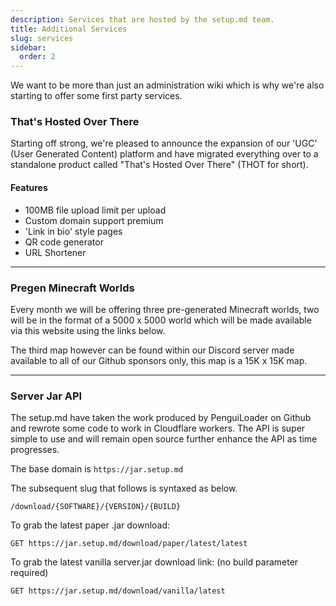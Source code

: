 ```yaml
---
description: Services that are hosted by the setup.md team.
title: Additional Services
slug: services
sidebar:
  order: 2
---
```



We want to be more than just an administration wiki which is why we're also starting to offer some first party services.

### That's Hosted Over There

Starting off strong, we're pleased to announce the expansion of our 'UGC' (User Generated Content) platform and have migrated everything over to a standalone product called "That's Hosted Over There" (THOT for short).

#### Features

<ul class="pl-5 list-disc">
    <li>100MB file upload limit per upload</li>
    <li>Custom domain support <MainStatusPill info>premium</MainStatusPill></li>
    <li>'Link in bio' style pages</li>
    <li>QR code generator</li>
    <li>URL Shortener</li>
</ul>

 <CardGrid>
  <LinkCard title="Dashboard" href="https://thot.cc/dashboard" />
  <LinkCard title="Blog Announcement" href="https://smd.gg/posts/thot-v2" />
</CardGrid>

---

### Pregen Minecraft Worlds

Every month we will be offering three pre-generated Minecraft worlds, two will be in the format of a 5000 x 5000 world which will be made available via this website using the links below.

The third map however can be found within our Discord server made available to all of our Github sponsors only, this map is a 15K x 15K map.

<CardGrid>
 <LinkCard title="5K x 5K Map 1" href="https://link.setup.md/map1" />
 <LinkCard title="5K x 5K Map 2" href="https://link.setup.md/map2" />
</CardGrid>
<LinkCard
  title="Discord - 15K x 15K Map"
  description="Become a Github sponsor and join our Discord to claim the 15K x 15K map."
  href="https://link.setup.md/discord"
/>

---

### Server Jar API

The setup.md have taken the work produced by PenguiLoader on Github and rewrote some code to work in Cloudflare workers. The API is super simple to use and will remain open source further enhance the API as time progresses.

The base domain is `https://jar.setup.md`

The subsequent slug that follows is syntaxed as below.

`/download/{SOFTWARE}/{VERSION}/{BUILD}`

To grab the latest paper .jar download:

`
GET https://jar.setup.md/download/paper/latest/latest
`

To grab the latest vanilla server.jar download link: (no build parameter required)

`
GET https://jar.setup.md/download/vanilla/latest
`

 <CardGrid>
  <LinkCard title="PenguiLoader/MC-SRV-DL-API" href="https://github.com/PenguiLoader/MC-SRV-DL-API" />
  <LinkCard title="setupmd/mc-jar-api" href="https://github.com/setupmd/mc-jar-api" />
</CardGrid>
